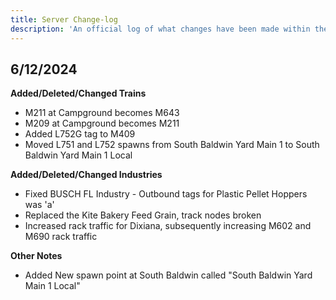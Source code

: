 ```yaml
---
title: Server Change-log
description: 'An official log of what changes have been made within the Southeast Division.'
---
```


## 6/12/2024
**Added/Deleted/Changed Trains**
- M211 at Campground becomes M643
- M209 at Campground becomes M211
- Added L752G tag to M409
- Moved L751 and L752 spawns from South Baldwin Yard Main 1 to South Baldwin Yard Main 1 Local

**Added/Deleted/Changed Industries**
- Fixed BUSCH FL Industry - Outbound tags for Plastic Pellet Hoppers was 'a'
- Replaced the Kite Bakery Feed Grain, track nodes broken
- Increased rack traffic for Dixiana, subsequently increasing M602 and M690 rack traffic

**Other Notes**
- Added New spawn point at South Baldwin called "South Baldwin Yard Main 1 Local"